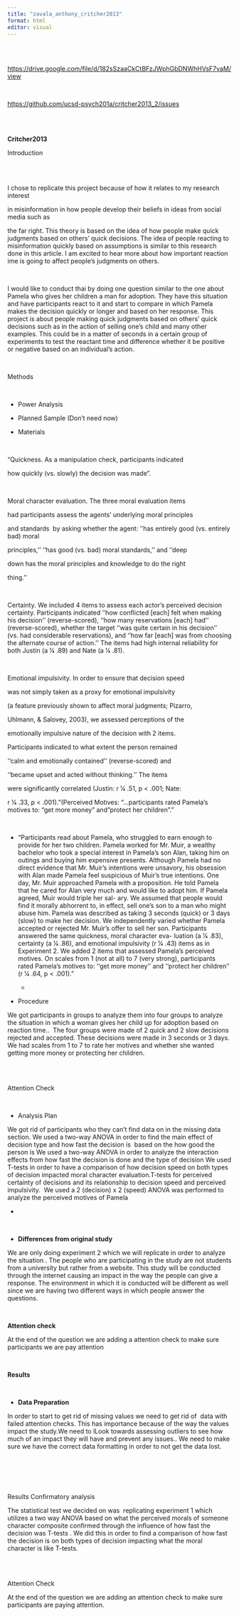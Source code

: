 ```yaml
---
title: "zavala_anthony_critcher2013"
format: html
editor: visual
---
```


\
\

<https://drive.google.com/file/d/182sSzaaCkCtBFzJWphGbDNWhHVsF7vaM/view>

\

<https://github.com/ucsd-psych201a/critcher2013_2/issues>

\
\

**Critcher2013**

Introduction

\
\

I chose to replicate this project because of how it relates to my research interest

in misinformation in how people develop their beliefs in ideas from social media such as

the far right. This theory is based on the idea of how people make quick judgments based on others' quick decisions. The idea of people reacting to misinformation quickly based on assumptions is similar to this research done in this article. I am excited to hear more about how important reaction ime is going to affect people's judgments on others.

\

I would like to conduct thai by doing one question similar to the one about Pamela who gives her children a man for adoption. They have this situation and have participants react to it and start to compare in which Pamela makes the decision quickly or longer and based on her response. This project is about people making quick judgments based on others' quick decisions such as in the action of selling one’s child and many other examples. This could be in a matter of seconds in a certain group of experiments to test the reactant time and difference whether it be positive or negative based on an individual's action.

\

Methods

\

-   Power Analysis

-   Planned Sample (Don’t need now)

-   Materials

\

“Quickness. As a manipulation check, participants indicated

how quickly (vs. slowly) the decision was made”.

\

Moral character evaluation. The three moral evaluation items

had participants assess the agents’ underlying moral principles

and standards  by asking whether the agent: ‘‘has entirely good (vs. entirely bad) moral

principles,’’ ‘‘has good (vs. bad) moral standards,’’ and ‘‘deep

down has the moral principles and knowledge to do the right

thing.’’

\

Certainty. We included 4 items to assess each actor’s perceived decision certainty. Participants indicated ‘‘how conflicted \[each\] felt when making his decision’’ (reverse-scored), ‘‘how many reservations \[each\] had’’ (reverse-scored), whether the target ‘‘was quite certain in his decision’’ (vs. had considerable reservations), and ‘‘how far \[each\] was from choosing the alternate course of action.’’ The items had high internal reliability for both Justin (a 1⁄4 .89) and Nate (a 1⁄4 .81).

\

Emotional impulsivity. In order to ensure that decision speed

was not simply taken as a proxy for emotional impulsivity

(a feature previously shown to affect moral judgments; Pizarro,

Uhlmann, & Salovey, 2003), we assessed perceptions of the

emotionally impulsive nature of the decision with 2 items.

Participants indicated to what extent the person remained

‘‘calm and emotionally contained’’ (reverse-scored) and

‘‘became upset and acted without thinking.’’ The items

were significantly correlated (Justin: r 1⁄4 .51, p \< .001; Nate:

r 1⁄4 .33, p \< .001).”(Perceived Motives: "...participants rated Pamela’s motives to: “get more money” and"protect her children"."

\

-   “Participants read about Pamela, who struggled to earn enough to provide for her two children. Pamela worked for Mr. Muir, a wealthy bachelor who took a special interest in Pamela’s son Alan, taking him on outings and buying him expensive presents. Although Pamela had no direct evidence that Mr. Muir’s intentions were unsavory, his obsession with Alan made Pamela feel suspicious of Muir’s true intentions. One day, Mr. Muir approached Pamela with a proposition. He told Pamela that he cared for Alan very much and would like to adopt him. If Pamela agreed, Muir would triple her sal- ary. We assumed that people would find it morally abhorrent to, in effect, sell one’s son to a man who might abuse him. Pamela was described as taking 3 seconds (quick) or 3 days (slow) to make her decision. We independently varied whether Pamela accepted or rejected Mr. Muir’s offer to sell her son. Participants answered the same quickness, moral character eva- luation (a 1⁄4 .83), certainty (a 1⁄4 .86), and emotional impulsivity (r 1⁄4 .43) items as in Experiment 2. We added 2 items that assessed Pamela’s perceived motives. On scales from 1 (not at all) to 7 (very strong), participants rated Pamela’s motives to: ‘‘get more money’’ and ‘‘protect her children’’ (r 1⁄4 .64, p \< .001).”

    -   

-   Procedure

We got participants in groups to analyze them into four groups to analyze the situation in which a woman gives her child up for adoption based on reaction time..  The four groups were made of 2 quick and 2 slow decisions rejected and accepted. These decisions were made in 3 seconds or 3 days. We had scales from 1 to 7 to rate her motives and whether she wanted getting more money or protecting her children. 

\
\

Attention Check

\

-   Analysis Plan

We got rid of participants who they can’t find data on in the missing data section. We used a two-way ANOVA in order to find the main effect of decision type and how fast the decision is  based on the how good the person is We used a two-way ANOVA in order to analyze the interaction effects from how fast the decision is done and the type of decision We used T-tests in order to have a comparison of how decision speed on both types of decision impacted moral character evaluation.T-tests for perceived certainty of decisions and its relationship to decision speed and perceived impulsivity.  We used a 2 (decision) x 2 (speed) ANOVA was performed to analyze the perceived motives of Pamela

-   

\

-   **Differences from original study**

We are only doing experiment 2 which we will replicate in order to analyze the situation . The people who are participating in the study are not students from a university but rather from a website. This study will be conducted through the internet causing an impact in the way the people can give a response. The environment in which it is conducted will be different as well since we are having two different ways in which people answer the questions.

\

**Attention check**

At the end of the question we are adding a attention check to make sure participants we are pay attention

\

**Results**

\

-   **Data Preparation**

In order to start to get rid of missing values we need to get rid of  data with failed attention checks. This has importance because of the way the values impact the study.We need to lLook towards assessing outliers to see how much of an impact they will have and prevent any issues.. We need to make sure we have the correct data formatting in order to not get the data lost.

\
\
\
\

Results Confirmatory analysis 

The statistical test we decided on was  replicating experiment 1 which utilizes a two way ANOVA based on what the perceived morals of someone character composite confirmed through the influence of how fast the decision was T-tests . We did this in order to find a comparison of how fast the decision is on both types of decision impacting what the moral character is like T-tests.

\
\

Attention Check

At the end of the question we are adding an attention check to make sure participants are paying attention.

\
